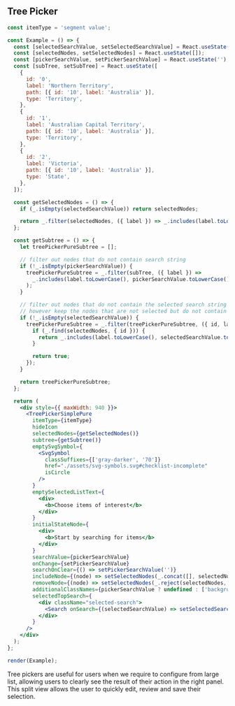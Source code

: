 
## Tree Picker

```jsx live={true}
const itemType = 'segment value';

const Example = () => {
  const [selectedSearchValue, setSelectedSearchValue] = React.useState('');
  const [selectedNodes, setSelectedNodes] = React.useState([]);
  const [pickerSearchValue, setPickerSearchValue] = React.useState('');
  const [subTree, setSubTree] = React.useState([
    {
      id: '0',
      label: 'Northern Territory',
      path: [{ id: '10', label: 'Australia' }],
      type: 'Territory',
    },
    {
      id: '1',
      label: 'Australian Capital Territory',
      path: [{ id: '10', label: 'Australia' }],
      type: 'Territory',
    },
    {
      id: '2',
      label: 'Victoria',
      path: [{ id: '10', label: 'Australia' }],
      type: 'State',
    },
  ]);

  const getSelectedNodes = () => {
    if (_.isEmpty(selectedSearchValue)) return selectedNodes;

    return _.filter(selectedNodes, ({ label }) => _.includes(label.toLowerCase(), selectedSearchValue.toLowerCase()));
  };

  const getSubtree = () => {
    let treePickerPureSubtree = [];

    // filter out nodes that do not contain search string
    if (!_.isEmpty(pickerSearchValue)) {
      treePickerPureSubtree = _.filter(subTree, ({ label }) =>
        _.includes(label.toLowerCase(), pickerSearchValue.toLowerCase())
      );
    }

    // filter out nodes that do not contain the selected search string
    // however keep the nodes that are not selected but do not contain the selected search string
    if (!_.isEmpty(selectedSearchValue)) {
      treePickerPureSubtree = _.filter(treePickerPureSubtree, ({ id, label }) => {
        if (_.find(selectedNodes, { id })) {
          return _.includes(label.toLowerCase(), selectedSearchValue.toLowerCase());
        }

        return true;
      });
    }

    return treePickerPureSubtree;
  };

  return (
    <div style={{ maxWidth: 940 }}>
      <TreePickerSimplePure
        itemType={itemType}
        hideIcon
        selectedNodes={getSelectedNodes()}
        subtree={getSubtree()}
        emptySvgSymbol={
          <SvgSymbol
            classSuffixes={['gray-darker', '70']}
            href="./assets/svg-symbols.svg#checklist-incomplete"
            isCircle
          />
        }
        emptySelectedListText={
          <div>
            <b>Choose items of interest</b>
          </div>
        }
        initialStateNode={
          <div>
            <b>Start by searching for items</b>
          </div>
        }
        searchValue={pickerSearchValue}
        onChange={setPickerSearchValue}
        searchOnClear={() => setPickerSearchValue('')}
        includeNode={(node) => setSelectedNodes(_.concat([], selectedNodes, node))}
        removeNode={(node) => setSelectedNodes(_.reject(selectedNodes, { id: node.id }))}
        additionalClassNames={pickerSearchValue ? undefined : ['background-highlighted', 'test-class']}
        selectedTopSearch={
          <div className="selected-search">
            <Search onSearch={(selectedSearchValue) => setSelectedSearchValue(selectedSearchValue)} />
          </div>
        }
      />
    </div>
  );
};

render(Example);
```

<DesignNotes>
  Tree pickers are useful for users when we require to configure from large list, allowing users to clearly see the
  result of their action in the right panel. This split view allows the user to quickly edit, review and save their
  selection.
</DesignNotes>
<Props componentName="TreePicker" />
